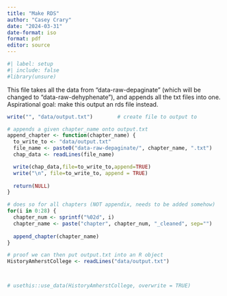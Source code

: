 ```yaml
---
title: "Make RDS"
author: "Casey Crary"
date: "2024-03-31"
date-format: iso
format: pdf
editor: source
---
```


```r
#| label: setup
#| include: false
#library(unsure)
```

This file takes all the data from "data-raw-depaginate" (which will be changed to "data-raw-dehyphenate"), and appends all the txt files into one.  Aspirational goal:  make this output an rds file instead.  

```r
write("", "data/output.txt")        # create file to output to

# appends a given chapter_name onto output.txt
append_chapter <- function(chapter_name) {
  to_write_to <- "data/output.txt"
  file_name <- paste0("data-raw-depaginate/", chapter_name, ".txt")
  chap_data <- readLines(file_name)

  write(chap_data,file=to_write_to,append=TRUE)
  write("\n", file=to_write_to, append = TRUE)
  
  return(NULL)
}

# does so for all chapters (NOT appendix, needs to be added somehow)
for(i in 0:28) {
  chapter_num <- sprintf("%02d", i)
  chapter_name <- paste("chapter", chapter_num, "_cleaned", sep="")
  
  append_chapter(chapter_name)
}

# proof we can then put output.txt into an R object
HistoryAmherstCollege <- readLines("data/output.txt")



# usethis::use_data(HistoryAmherstCollege, overwrite = TRUE)
```




